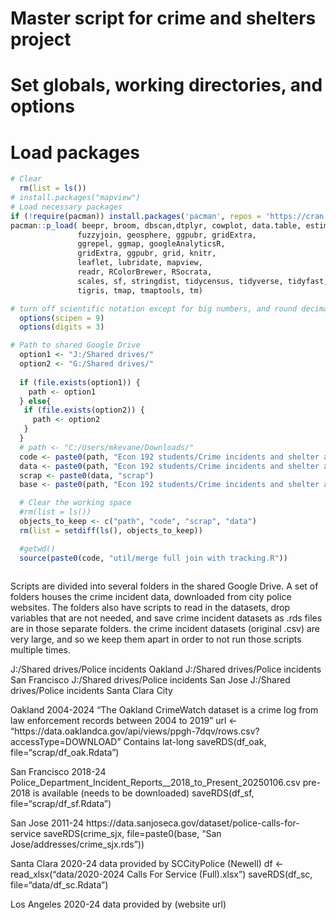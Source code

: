 # Master script for crime and shelters project
# Set globals, working directories, and options
# Load packages

```{r echo=T, comment=NA, message=FALSE, warning=FALSE}
# Clear
  rm(list = ls())
# install.packages("mapview")
# Load necessary packages
if (!require(pacman)) install.packages('pacman', repos = 'https://cran.rstudio.com')
pacman::p_load( beepr, broom, dbscan,dtplyr, cowplot, data.table, estimatr, 
               fuzzyjoin, geosphere, ggpubr, gridExtra, 
               ggrepel, ggmap, googleAnalyticsR, 
               gridExtra, ggpubr, grid, knitr, 
               leaflet, lubridate, mapview, 
               readr, RColorBrewer, RSocrata, 
               scales, sf, stringdist, tidycensus, tidyverse, tidyfast, tidygeocoder,
               tigris, tmap, tmaptools, tm)

# turn off scientific notation except for big numbers, and round decimals
  options(scipen = 9)
  options(digits = 3)

# Path to shared Google Drive
  option1 <- "J:/Shared drives/"
  option2 <- "G:/Shared drives/"
  
  if (file.exists(option1)) {
    path <- option1
  } else{
   if (file.exists(option2)) { 
     path <- option2
   }
  }
  # path <- "C:/Users/mkevane/Downloads/"
  code <- paste0(path, "Econ 192 students/Crime incidents and shelter affordable housing locations/Code/")
  data <- paste0(path, "Econ 192 students/Crime incidents and shelter affordable housing locations/Data/")
  scrap <- paste0(data, "scrap")
  base <- paste0(path, "Econ 192 students/Crime incidents and shelter affordable housing locations/") 

  # Clear the working space
  #rm(list = ls()) 
  objects_to_keep <- c("path", "code", "scrap", "data")
  rm(list = setdiff(ls(), objects_to_keep))

  #getwd()
  source(paste0(code, "util/merge full join with tracking.R"))
  
```

Scripts are divided into several folders in the shared Google Drive. A set of folders houses the crime incident data, downloaded from city police websites. The folders also have scripts to read in the datasets, drop variables that are not needed, and save crime incident datasets as .rds files are in those separate folders. the crime incident datasets (original .csv) are very large, and so we keep them apart in order to not run those scripts multiple times.

J:/Shared drives/Police incidents Oakland
J:/Shared drives/Police incidents San Francisco
J:/Shared drives/Police incidents San Jose
J:/Shared drives/Police incidents Santa Clara City

Oakland 2004-2024
  "The Oakland CrimeWatch dataset is a crime log from law enforcement records between 2004 to 2019"
  url <- "https://data.oaklandca.gov/api/views/ppgh-7dqv/rows.csv?accessType=DOWNLOAD"
  Contains lat-long
  saveRDS(df_oak, file="scrap/df_oak.Rdata")

San Francisco 2018-24
  Police_Department_Incident_Reports__2018_to_Present_20250106.csv
  pre-2018 is available (needs to be downloaded)
  saveRDS(df_sf, file="scrap/df_sf.Rdata")

San Jose 2011-24
  https://data.sanjoseca.gov/dataset/police-calls-for-service
  saveRDS(crime_sjx, file=paste0(base, "San Jose/addresses/crime_sjx.rds"))

Santa Clara 2020-24
  data provided by SCCityPolice (Newell)
  df <- read_xlsx("data/2020-2024 Calls For Service (Full).xlsx")
  saveRDS(df_sc, file="data/df_sc.Rdata")
  
Los Angeles 2020-24
  data provided by (website url)
  

